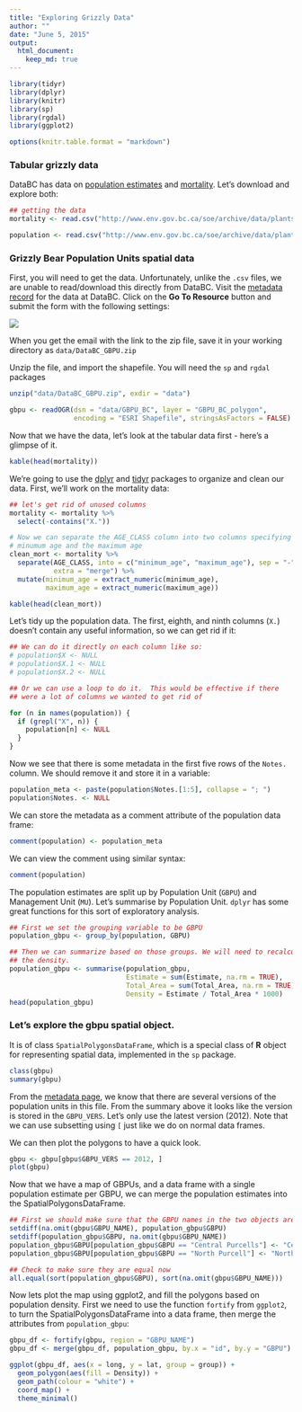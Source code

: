 ```yaml
---
title: "Exploring Grizzly Data"
author: ""
date: "June 5, 2015"
output:
  html_document:
    keep_md: true
---
```


```r
library(tidyr)
library(dplyr)
library(knitr)
library(sp)
library(rgdal)
library(ggplot2)

options(knitr.table.format = "markdown")
```



### Tabular grizzly data

DataBC has data on [population estimates](http://catalogue.data.gov.bc.ca/dataset/2012-grizzly-bear-population-estimates) and [mortality](http://catalogue.data.gov.bc.ca/dataset/history-of-grizzly-bear-mortalities). Let's download and explore both:

```r
## getting the data
mortality <- read.csv("http://www.env.gov.bc.ca/soe/archive/data/plants-and-animals/2012_Grizzly_Status/Grizzly_bear_mortality_history.csv", stringsAsFactors = FALSE)

population <- read.csv("http://www.env.gov.bc.ca/soe/archive/data/plants-and-animals/2012_Grizzly_Status/Grizzly_population_estimate_2012.csv", stringsAsFactors = FALSE)
```

### Grizzly Bear Population Units spatial data

First, you will need to get the data. Unfortunately, unlike the `.csv` files, we are unable to read/download this directly from DataBC. Visit the [metadata record](http://catalogue.data.gov.bc.ca/dataset/grizzly-bear-population-units/resource/7a7713f9-bcbd-46b8-968a-03d343d367fb) for the data at DataBC. Click on the **Go To Resource** button and submit the form with the following settings:

![](img/Griz_form.png)

When you get the email with the link to the zip file, save it in your working directory as `data/DataBC_GBPU.zip`

Unzip the file, and import the shapefile. You will need the `sp` and `rgdal` packages

```r
unzip("data/DataBC_GBPU.zip", exdir = "data")

gbpu <- readOGR(dsn = "data/GBPU_BC", layer = "GBPU_BC_polygon", 
                encoding = "ESRI Shapefile", stringsAsFactors = FALSE)
```

Now that we have the data, let's look at the tabular data first - here's a glimpse of it. 

```r
kable(head(mortality))
```

We're going to use the [dplyr](https://github.com/hadley/dplyr) and [tidyr](https://github.com/hadley/tidyr) packages to organize and clean our data. First, we'll work on the mortality data:

```r

## let's get rid of unused columns
mortality <- mortality %>% 
  select(-contains("X."))

# Now we can separate the AGE_CLASS column into two columns specifying the 
# minumum age and the maximum age
clean_mort <- mortality %>%
  separate(AGE_CLASS, into = c("minimum_age", "maximum_age"), sep = "-", 
           extra = "merge") %>% 
  mutate(minimum_age = extract_numeric(minimum_age),
         maximum_age = extract_numeric(maximum_age))

kable(head(clean_mort))
```

Let's tidy up the population data. The first, eighth, and ninth columns (`X.`) doesn't contain any useful information, so we can get rid if it:

```r
## We can do it directly on each column like so:
# population$X <- NULL
# population$X.1 <- NULL
# population$X.2 <- NULL

## Or we can use a loop to do it.  This would be effective if there 
## were a lot of columns we wanted to get rid of

for (n in names(population)) {
  if (grepl("X", n)) {
    population[n] <- NULL
  }
}
```

Now we see that there is some metadata in the first five rows of the `Notes.` column. We should remove it and store it in a variable:

```r
population_meta <- paste(population$Notes.[1:5], collapse = "; ")
population$Notes. <- NULL
```

We can store the metadata as a comment attribute of the population data frame:

```r
comment(population) <- population_meta
```

We can view the comment using similar syntax:

```r
comment(population)
```

The population estimates are split up by Population Unit (`GBPU`) and Management Unit (`MU`). Let's summarise by Population Unit. `dplyr` has some great functions for this sort of exploratory analysis.

```r
## First we set the grouping variable to be GBPU
population_gbpu <- group_by(population, GBPU)

## Then we can summarize based on those groups. We will need to recalculate 
## the density.
population_gbpu <- summarise(population_gbpu, 
                             Estimate = sum(Estimate, na.rm = TRUE), 
                             Total_Area = sum(Total_Area, na.rm = TRUE), 
                             Density = Estimate / Total_Area * 1000)
head(population_gbpu)
```

### Let's explore the gbpu spatial object. 

It is of class `SpatialPolygonsDataFrame`, which is a special class of **R** object for representing spatial data, implemented in the `sp` package.

```r
class(gbpu)
summary(gbpu)
```

From the [metadata page](http://catalogue.data.gov.bc.ca/dataset/grizzly-bear-population-units/resource/7a7713f9-bcbd-46b8-968a-03d343d367fb), we know that there are several versions of the population units in this file. From the summary above it looks like the version is stored in the `GBPU_VERS`. Let's only use the latest version (2012). Note that we can use subsetting using `[` just like we do on normal data frames.

We can then plot the polygons to have a quick look.

```r
gbpu <- gbpu[gbpu$GBPU_VERS == 2012, ]
plot(gbpu)
```

Now that we have a map of GBPUs, and a data frame with a single population estimate per GBPU, we can merge the population estimates into the SpatialPolygonsDataFrame.

```r
## First we should make sure that the GBPU names in the two objects are the same
setdiff(na.omit(gbpu$GBPU_NAME), population_gbpu$GBPU)
setdiff(population_gbpu$GBPU, na.omit(gbpu$GBPU_NAME))
population_gbpu$GBPU[population_gbpu$GBPU == "Central Purcells"] <- "Central-South Purcells"
population_gbpu$GBPU[population_gbpu$GBPU == "North Purcell"] <- "North Purcells"

## Check to make sure they are equal now
all.equal(sort(population_gbpu$GBPU), sort(na.omit(gbpu$GBPU_NAME)))
```

Now lets plot the map using ggplot2, and fill the polygons based on population density. First we need to use the function `fortify` from `ggplot2`, to turn the SpatialPolygonsDataFrame into a data frame, then merge the attributes from `population_gbpu`:

```r
gbpu_df <- fortify(gbpu, region = "GBPU_NAME")
gbpu_df <- merge(gbpu_df, population_gbpu, by.x = "id", by.y = "GBPU")

ggplot(gbpu_df, aes(x = long, y = lat, group = group)) + 
  geom_polygon(aes(fill = Density)) + 
  geom_path(colour = "white") + 
  coord_map() + 
  theme_minimal()
```

